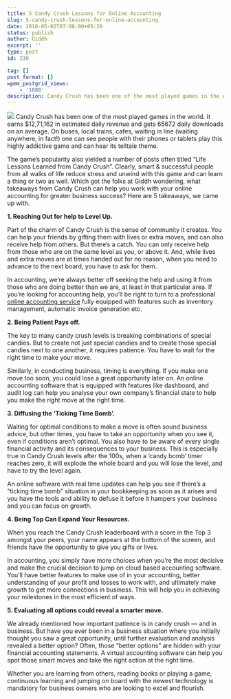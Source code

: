 ```yaml
---
title: 5 Candy Crush Lessons for Online Accounting
slug: 5-candy-crush-lessons-for-online-accounting
date: 2018-05-02T07:08:00+05:30
status: publish
author: Giddh
excerpt: ''
type: post
id: 230

tag: []
post_format: []
wpmm_postgrid_views:
    - '1088'
description: Candy Crush has been one of the most played games in the world.It earns $12,71,162 in estimated daily revenue and gets 65672 daily downloads on an average. On buses, local trains, cafes, waiting in line (waiting anywhere, in fact!) one can see people with their phones or tablets play this highly addictive game and can hear its telltale theme.
---
```

<img class="aligncenter size-large" src = "https://miro.medium.com/max/240/1*O1UqZr888pJTpMlBOt_scg.png" /> Candy Crush has been one of the most played games in the world. It earns $12,71,162 in estimated daily revenue and gets 65672 daily downloads on an average. On buses, local trains, cafes, waiting in line (waiting anywhere, in fact!) one can see people with their phones or tablets play this highly addictive game and can hear its telltale theme.

The game’s popularity also yielded a number of posts often titled “Life Lessons Learned from Candy Crush”. Clearly, smart &amp; successful people from all walks of life reduce stress and unwind with this game and can learn a thing or two as well. Which got the folks at Giddh wondering, what takeaways from Candy Crush can help you work with your online accounting for greater business success? Here are 5 takeaways, we came up with.

**1. Reaching Out for help to Level Up.**

Part of the charm of Candy Crush is the sense of community it creates. You can help your friends by gifting them with lives or extra moves, and can also receive help from others. But there’s a catch. You can only receive help from those who are on the same level as you, or above it. And, while lives and extra moves are at times handed out for no reason, when you need to advance to the next board, you have to ask for them.

In accounting, we’re always better off seeking the help and using it from those who are doing better than we are, at least in that particular area. If you’re looking for accounting help, you’ll be right to turn to a professional [online accounting service](https://giddh.com) fully equipped with features such as inventory management, automatic invoice generation etc.

**2. Being Patient Pays off.**

The key to many candy crush levels is breaking combinations of special candies. But to create not just special candies and to create those special candies next to one another, it requires patience. You have to wait for the right time to make your move.

Similarly, in conducting business, timing is everything. If you make one move too soon, you could lose a great opportunity later on. An online accounting software that is equipped with features like dashboard, and audit log can help you analyse your own company’s financial state to help you make the right move at the right time.

**3. Diffusing the ‘Ticking Time Bomb’.**

Waiting for optimal conditions to make a move is often sound business advice, but other times, you have to take an opportunity when you see it, even if conditions aren’t optimal. You also have to be aware of every single financial activity and its consequences to your business. This is especially true in Candy Crush levels after the 100s, when a ‘candy bomb’ timer reaches zero, it will explode the whole board and you will lose the level, and have to try the level again.

An online software with real time updates can help you see if there’s a “ticking time bomb” situation in your bookkeeping as soon as it arises and you have the tools and ability to defuse it before it hampers your business and you can focus on growth.

**4. Being Top Can Expand Your Resources.**

When you reach the Candy Crush leaderboard with a score in the Top 3 amongst your peers, your name appears at the bottom of the screen, and friends have the opportunity to give you gifts or lives.

In accounting, you simply have more choices when you’re the most decisive and make the crucial decision to jump on cloud based accounting software. You’ll have better features to make use of in your accounting, better understanding of your profit and losses to work with, and ultimately make growth to get more connections in business. This will help you in achieving your milestones in the most efficient of ways.

**5. Evaluating all options could reveal a smarter move.**

We already mentioned how important patience is in candy crush — and in business. But have you ever been in a business situation where you initially thought you saw a great opportunity, until further evaluation and analysis revealed a better option? Often, those “better options” are hidden with your financial accounting statements. A virtual accounting software can help you spot those smart moves and take the right action at the right time.

Whether you are learning from others, reading books or playing a game, continuous learning and jumping on board with the newest technology is mandatory for business owners who are looking to excel and flourish.